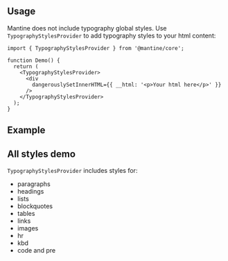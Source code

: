 

## Usage

Mantine does not include typography global styles.
Use `TypographyStylesProvider` to add typography styles to your html content:

```tsx
import { TypographyStylesProvider } from '@mantine/core';

function Demo() {
  return (
    <TypographyStylesProvider>
      <div
        dangerouslySetInnerHTML={{ __html: '<p>Your html here</p>' }}
      />
    </TypographyStylesProvider>
  );
}
```

## Example

<Demo data={TypographyStylesProviderDemos.usage} />

## All styles demo

`TypographyStylesProvider` includes styles for:

- paragraphs
- headings
- lists
- blockquotes
- tables
- links
- images
- hr
- kbd
- code and pre

<Demo data={TypographyStylesProviderDemos.all} />
